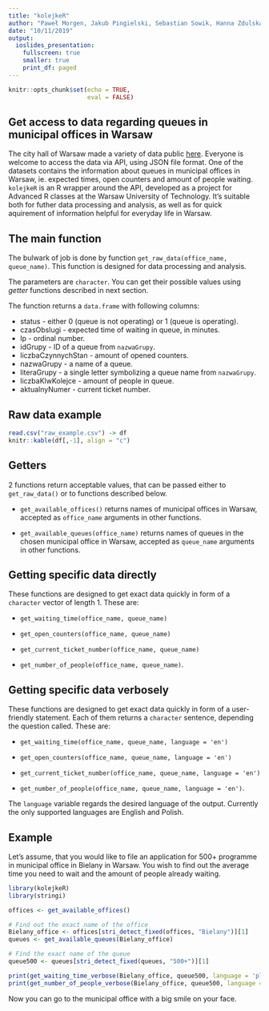 ```yaml
---
title: "kolejkeR"
author: "Paweł Morgen, Jakub Pingielski, Sebastian Sowik, Hanna Zdulska"
date: "10/11/2019"
output:
  ioslides_presentation:
    fullscreen: true
    smaller: true
    print_df: paged
---
```


```r
knitr::opts_chunk$set(echo = TRUE,
                      eval = FALSE)
```

## Get access to data regarding queues in municipal offices in Warsaw

The city hall of Warsaw made a variety of data public [here](https://api.um.warszawa.pl). Everyone is welcome to access the data via API, using JSON file format. One of the datasets contains the information about queues in municipal offices in Warsaw, ie. expected times, open counters and amount of people waiting. `kolejkeR` is an R wrapper around the API, developed as a project for Advanced R classes at the Warsaw University of Technology. It's suitable both for futher data processing and analysis, as well as for quick aquirement of information helpful for everyday life in Warsaw.

## The main function

The bulwark of job is done by function `get_raw_data(office_name, queue_name)`. This function is designed for data processing and analysis.

The parameters are `character`. You can get their possible values using *getter* functions described in next section.

The function returns a `data.frame` with following columns:

 *  status - either 0 (queue is not operating) or 1 (queue is operating).
 *  czasObslugi - expected time of waiting in queue, in minutes. 
 *  lp - ordinal number.
 *  idGrupy - ID of a queue from `nazwaGrupy`.
 *  liczbaCzynnychStan - amount of opened counters. 
 *  nazwaGrupy - a name of a queue.
 *  literaGrupy - a single letter symbolizing a queue name from `nazwaGrupy`. 
 *  liczbaKlwKolejce - amount of people in queue.
 *  aktualnyNumer - current ticket number.

## Raw data example

```r

read.csv("raw_example.csv") -> df
knitr::kable(df[,-1], align = "c")
```

## Getters

2 functions return acceptable values, that can be passed either to `get_raw_data()` or to functions described below.

* `get_available_offices()` returns names of municipal offices in Warsaw, accepted as `office_name` arguments in other functions.

* `get_available_queues(office_name)` returns names of queues in the chosen municipal office in Warsaw, accepted as `queue_name` arguments in other functions.


## Getting specific data directly

These functions are designed to get exact data quickly in form of a `character` vector of length 1. These are:

* `get_waiting_time(office_name, queue_name)`

* `get_open_counters(office_name, queue_name)`

* `get_current_ticket_number(office_name, queue_name)`

* `get_number_of_people(office_name, queue_name)`.

## Getting specific data verbosely

These functions are designed to get exact data quickly in form of a user-friendly statement. Each of them returns a `character` sentence, depending the question called. These are:

* `get_waiting_time(office_name, queue_name, language = 'en')`

* `get_open_counters(office_name, queue_name, language = 'en')`

* `get_current_ticket_number(office_name, queue_name, language = 'en')`

* `get_number_of_people(office_name, queue_name, language = 'en')`.

The `language` variable regards the desired language of the output. Currently the only supported languages are English and Polish.

## Example

Let's assume, that you would like to file an application for 500+ programme in municipal office in Bielany in Warsaw. You wish to find out the average time you need to wait and the amount of people already waiting.

``` r
library(kolejkeR)
library(stringi)

offices <- get_available_offices()

# Find out the exact name of the office
Bielany_office <- offices[stri_detect_fixed(offices, "Bielany")][1]
queues <- get_available_queues(Bielany_office)

# Find the exact name of the queue
queue500 <- queues[stri_detect_fixed(queues, "500+")][1]

print(get_waiting_time_verbose(Bielany_office, queue500, language = 'pl'))
print(get_number_of_people_verbose(Bielany_office, queue500, language = "pl"))

```
Now you can go to the municipal office with a big smile on your face.

